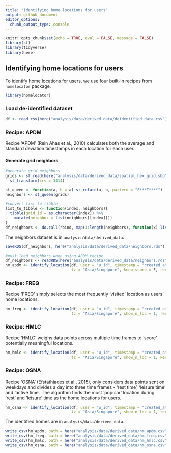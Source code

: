 ```yaml
---
title: "Identifying home locations for users"
output: github_document
editor_options: 
  chunk_output_type: console
---
```


```r
knitr::opts_chunk$set(echo = TRUE, eval = FALSE, message = FALSE)
library(sf)
library(tidyverse)
library(here)
```

## Identifying home locations for users 

To identify home locations for users, we use four built-in recipes from `homelocator` package. 

```r
library(homelocator)
```


### Load de-identified dataset 

```r
df <- read_csv(here("analysis/data/derived_data/deidentified_data.csv"))
```


### Recipe: APDM

Recipe 'APDM' (Rein Ahas et al., 2010) calculates both the average and standard deviation timestamps in each location for each user. 

#### Generate grid neighbors

```r
#generate grid neighbors 
grids <- st_read(here("analysis/data/derived_data/spatial_hex_grid.shp"), quiet = T) %>%
  st_transform(crs = 3414)

st_queen <- function(a, b = a) st_relate(a, b, pattern = "F***T****")
neighbors <- st_queen(grids)

#convert list to tibble
list_to_tibble <- function(index, neighbors){
  tibble(grid_id = as.character(index)) %>% 
    mutate(neighbor = list(neighbors[[index]]))
}
df_neighbors <- do.call(rbind, map(1:length(neighbors), function(x) list_to_tibble(x, neighbors)))
```

The neighbors dataset is in `analysis/data/derived_data`.

```r
saveRDS(df_neighbors, here("analysis/data/derived_data/neighbors.rds"))
```



```r
#must load neighbors when using APDM recipe 
df_neighbors <- readRDS(here("analysis/data/derived_data/neighbors.rds"))
hm_apdm <- identify_location(df, user = "u_id", timestamp = "created_at", location = "grid_id", 
                             tz = "Asia/Singapore", keep_score = F, recipe = "APDM")
```


### Recipe: FREQ

Recipe 'FREQ' simply selects the most frequently ‘visited’ location as users' home locations. 

```r
hm_freq <- identify_location(df, user = "u_id", timestamp = "created_at", location = "grid_id", 
                             tz = "Asia/Singapore", show_n_loc = 1, recipe = "FREQ")
```

### Recipe: HMLC

Recipe ‘HMLC’ weighs data points across multiple time frames to ‘score’ potentially meaningful locations. 


```r
hm_hmlc <- identify_location(df, user = "u_id", timestamp = "created_at", location = "grid_id", 
                             tz = "Asia/Singapore", show_n_loc = 1, keep_score = F, recipe = "HMLC")
```

### Recipe: OSNA

Recipe 'OSNA' (Efstathiades et al., 2015), only considers data points sent on weekdays and divides a day into three time frames - ‘rest time’, ‘leisure time’ and ‘active time’. The algorithm finds the most ‘popular’ location during ‘rest’ and ‘leisure’ time as the home locations for users. 


```r
hm_osna <- identify_location(df, user = "u_id", timestamp = "created_at", location = "grid_id", 
                             tz = "Asia/Singapore", show_n_loc = 1, recipe = "OSNA")
```


The identified homes are in `analysis/data/derived_data`.

```r
write_csv(hm_apdm, path = here("analysis/data/derived_data/hm_apdm.csv"))
write_csv(hm_freq, path = here("analysis/data/derived_data/hm_freq.csv"))
write_csv(hm_hmlc, path = here("analysis/data/derived_data/hm_hmlc.csv"))
write_csv(hm_osna, path = here("analysis/data/derived_data/hm_osna.csv"))
```

